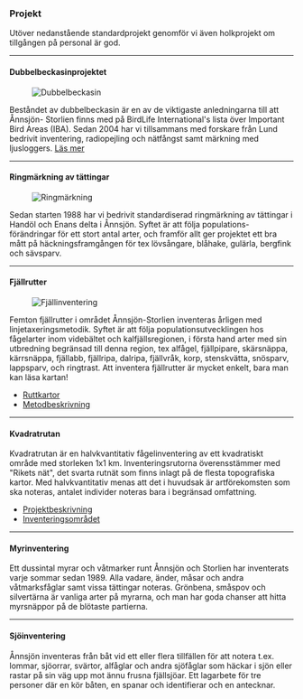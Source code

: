 
### Projekt

Utöver nedanstående standardprojekt genomför vi även holkprojekt om tillgången på personal är god.

---

#### Dubbelbeckasinprojektet

<Figure caption="Dubbelbeckasin. Foto Björn Isaksson">
  <Image
    alt="Dubbelbeckasin"
    src="/assets/images/old/projects_great-snipe.jpg"
  />
</Figure>

Beståndet av dubbelbeckasin är en av de viktigaste anledningarna till att Ånnsjön- Storlien finns med på BirdLife International's lista över Important Bird Areas (IBA). Sedan 2004 har vi tillsammans med forskare från Lund bedrivit inventering, radiopejling och nätfångst samt märkning med ljusloggers. [Läs mer](/projects/great-snipe)

---

#### Ringmärkning av tättingar

<Figure caption="Ringmärkning. Foto Mikael Carlsson">
  <Image alt="Ringmärkning" src="/assets/images/old/projects_ringing.jpg" />
</Figure>

Sedan starten 1988 har vi bedrivit standardiserad ringmärkning av tättingar i Handöl och Enans delta i Ånnsjön. Syftet är att följa populations- förändringar för ett stort antal arter, och framför allt ger projektet ett bra mått på häckningsframgången för tex lövsångare, blåhake, gulärla, bergfink och sävsparv.

---

#### Fjällrutter

<Figure caption="Fjällinventering. Foto Malte Busch">
  <Image alt="Fjällinventering" src="/assets/images/old/projects_census.jpg" />
</Figure>

Femton fjällrutter i området Ånnsjön-Storlien inventeras årligen med linjetaxerings­metodik. Syftet är att följa populationsutvecklingen hos fågelarter inom videbältet och kalfjällsregionen, i första hand arter med sin utbredning begränsad till denna region, tex alfågel, fjällpipare, skärsnäppa, kärrsnäppa, fjällabb, fjällripa, dalripa, fjällvråk, korp, stenskvätta, snösparv, lappsparv, och ringtrast. Att inventera fjällrutter är mycket enkelt, bara man kan läsa kartan!

- [Ruttkartor](/file/projects/fjallrutter-kartor.pdf 'download')
- [Metodbeskrivning](/file/projects/fjallrutter-metodbeskrivning.pdf 'download')

---

#### Kvadratrutan

Kvadratrutan är en halvkvantitativ fågelinventering av ett kvadratiskt område med storleken 1x1 km. Inventeringsrutorna överensstämmer med "Rikets nät", det svarta rutnät som finns inlagt på de flesta topografiska kartor. Med halvkvantitativ menas att det i huvudsak är artförekomsten som ska noteras, antalet individer noteras bara i begränsad omfattning.

- [Projektbeskrivning](/file/projects/kvadratrutan-beskrivning.pdf 'download')
- [Inventeringsområdet](/file/projects/kvadratrutan-omradet.pdf 'download')

---

#### Myrinventering

Ett dussintal myrar och våtmarker runt Ånnsjön och Storlien har inventerats varje sommar sedan 1989. Alla vadare, änder, måsar och andra våtmarksfåglar samt vissa tättingar noteras. Grönbena, småspov och silvertärna är vanliga arter på myrarna, och man har goda chanser att hitta myrsnäppor på de blötaste partierna.

---

#### Sjöinventering

Ånnsjön inventeras från båt vid ett eller flera tillfällen för att notera t.ex. lommar, sjöorrar, svärtor, alfåglar och andra sjöfåglar som häckar i sjön eller rastar på sin väg upp mot ännu frusna fjällsjöar. Ett lagarbete för tre personer där en kör båten, en spanar och identifierar och en antecknar.
